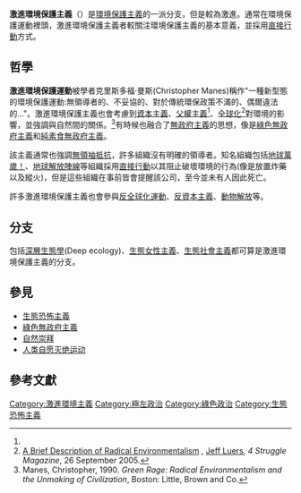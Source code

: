 {{NoteTA |G1=Country 
|1=zh-cn:激进;zh-tw:基進;zh-hk:激進
}}
'''激進環境保護主義'''（{{lang-en|Radical environmentalism}}）是[[環境保護主義|環境保護主義]]的一派分支，但是較為激進。通常在環境保護運動裡頭，激進環境保護主義者較關注環境保護主義的基本意義，並採用[[直接行動|直接行動]]方式。

== 哲學 ==
'''激進環境保護運動'''被學者克里斯多福‧曼斯(Christopher Manes)稱作"一種新型態的環境保護運動:無領導者的、不妥協的、對於傳統環保政策不滿的、偶爾違法的..."。激進環境保護主義也會考慮到[[資本主義|資本主義]]、[[父權|父權主義]]<ref name = ern/>、[[全球化|全球化]]<ref name=jeff1>[http://shiftshapers.gnn.tv/blogs/9306/A_Brief_Description_of_Radical_Environmentalism A Brief Description of Radical Environmentalism] {{Wayback|url=http://shiftshapers.gnn.tv/blogs/9306/A_Brief_Description_of_Radical_Environmentalism |date=20080314073412 }}, [[Jeff_Luers|Jeff Luers]], ''4 Struggle Magazine'', 26 September 2005.</ref>對環境的影響，並強調與自然間的關係。<ref name=ern>Manes, Christopher, 1990. ''Green Rage: Radical Environmentalism and the Unmaking of Civilization'', Boston: Little, Brown and Co.</ref>有時候也融合了[[無政府主義|無政府主義]]的思想，像是[[綠色無政府主義|綠色無政府主義]]和[[純素食無政府主義|純素食無政府主義]]。

該主義通常也強調[[無領袖抵抗|無領袖抵抗]]，許多組織沒有明確的領導者。知名組織包括[[地球優先|地球萬歲！]]、[[地球解放陣線|地球解放陣線]]等組織採用[[直接行動|直接行動]]以其阻止破壞環境的行為(像是放置炸藥以及縱火)，但是這些組織在事前皆會提醒該公司，至今並未有人因此死亡。

許多激進環境保護主義也會參與[[另類全球化運動|反全球化運動]]、[[反資本主義|反資本主義]]、[[動物權利|動物解放]]等。

== 分支 ==
包括[[深層生態學|深層生態學]](Deep ecology)、[[生態女性主義|生態女性主義]]、[[生態社會主義|生態社會主義]]都可算是激進環境保護主義的分支。

==參見==
*[[生態恐怖主義|生態恐怖主義]]
*[[綠色無政府主義|綠色無政府主義]]
*[[自然崇拜|自然崇拜]]
*[[人类自愿灭绝运动|人类自愿灭绝运动]]

== 參考文獻 ==
{{reflist|2}}

[[Category:激進環境主義|Category:激進環境主義]]
[[Category:極左政治|Category:極左政治]]
[[Category:綠色政治|Category:綠色政治]]
[[Category:生態恐怖主義|Category:生態恐怖主義]]